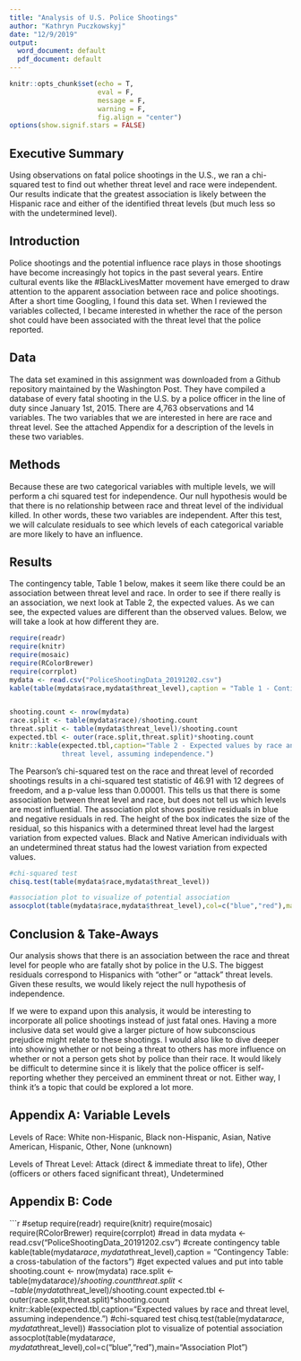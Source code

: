 ```yaml
---
title: "Analysis of U.S. Police Shootings"
author: "Kathryn Puczkowskyj"
date: "12/9/2019"
output:
  word_document: default
  pdf_document: default
---
```


```r
knitr::opts_chunk$set(echo = T, 
                      eval = F,
                      message = F, 
                      warning = F, 
                      fig.align = "center")
options(show.signif.stars = FALSE)
```

## Executive Summary
 
Using observations on fatal police shootings in the U.S., we ran a chi-squared test to find out whether threat level and race were independent. Our results indicate that the greatest association is likely between the Hispanic race and either of the identified threat levels (but much less so with the undetermined level). 

## Introduction

Police shootings and the potential influence race plays in those shootings have become increasingly hot topics in the past several years. Entire cultural events like the #BlackLivesMatter movement have emerged to draw attention to the apparent association between race and police shootings. After a short time Googling, I found this data set. When I reviewed the variables collected, I became interested in whether the race of the person shot could have been associated with the threat level that the police reported. 

## Data

The data set examined in this assignment was downloaded from a Github repository maintained by the Washington Post. They have compiled a database of every fatal shooting in the U.S. by a police officer in the line of duty since January 1st, 2015. There are 4,763 observations and 14 variables. The two variables that we are interested in here are race and threat level. See the attached Appendix for a description of the levels in these two variables. 

## Methods

Because these are two categorical variables with multiple levels, we will perform a chi squared test for independence. Our null hypothesis would be that there is no relationship between race and threat level of the individual killed. In other words, these two variables are independent. After this test, we will calculate residuals to see which levels of each categorical variable are more likely to have an influence. 

## Results

The contingency table, Table 1 below, makes it seem like there could be an association between threat level and race. In order to see if there really is an association, we next look at Table 2, the expected values. As we can see, the expected values are different than the observed values. Below, we will take a look at how different they are. 

``` r
require(readr)
require(knitr)
require(mosaic)
require(RColorBrewer)
require(corrplot)
mydata <- read.csv("PoliceShootingData_20191202.csv")
kable(table(mydata$race,mydata$threat_level),caption = "Table 1 - Contingency Table: a cross-tabulation of the factors")


shooting.count <- nrow(mydata)
race.split <- table(mydata$race)/shooting.count
threat.split <- table(mydata$threat_level)/shooting.count
expected.tbl <- outer(race.split,threat.split)*shooting.count
knitr::kable(expected.tbl,caption="Table 2 - Expected values by race and 
             threat level, assuming independence.")
```

The Pearson's chi-squared test on the race and threat level of recorded shootings results in a chi-squared test statistic of 46.91 with 12 degrees of freedom, and a p-value less than 0.00001. This tells us that there is some association between threat level and race, but does not tell us which levels are most influential. The association plot shows positive residuals in blue and negative residuals in red. The height of the box indicates the size of the residual, so this hispanics with a determined threat level had the largest variation from expected values. Black and Native American individuals with an undetermined threat status had the lowest variation from expected values. 

```r
#chi-squared test
chisq.test(table(mydata$race,mydata$threat_level))
```
```r
#association plot to visualize of potential association
assocplot(table(mydata$race,mydata$threat_level),col=c("blue","red"),main="Association Plot")
```


## Conclusion & Take-Aways 

Our analysis shows that there is an association between the race and threat level for people who are fatally shot by police in the U.S. The biggest residuals correspond to Hispanics with "other" or "attack" threat levels. Given these results, we would likely reject the null hypothesis of independence. 

If we were to expand upon this analysis, it would be interesting to incorporate all police shootings instead of just fatal ones. Having a more inclusive data set would give a larger picture of how subconscious prejudice might relate to these shootings. I would also like to dive deeper into showing whether or not being a threat to others has more influence on whether or not a person gets shot by police than their race. It would likely be difficult to determine since it is likely that the police officer is self-reporting whether they perceived an emminent threat or not. Either way, I think it's a topic that could be explored a lot more. 



## Appendix A: Variable Levels


Levels of Race: White non-Hispanic, Black non-Hispanic, Asian, Native American, Hispanic, Other, None (unknown)

Levels of Threat Level: Attack (direct & immediate threat to life), Other (officers or others faced significant threat), Undetermined


## Appendix B: Code

```r
#setup 
require(readr)
require(knitr)
require(mosaic)
require(RColorBrewer)
require(corrplot)
#read in data
mydata <- read.csv("PoliceShootingData_20191202.csv")
#create contingency table
kable(table(mydata$race,mydata$threat_level),caption = "Contingency Table: a cross-tabulation of the factors")
#get expected values and put into table
shooting.count <- nrow(mydata)
race.split <- table(mydata$race)/shooting.count
threat.split <- table(mydata$threat_level)/shooting.count
expected.tbl <- outer(race.split,threat.split)*shooting.count
knitr::kable(expected.tbl,caption="Expected values by race and 
             threat level, assuming independence.")
#chi-squared test
chisq.test(table(mydata$race,mydata$threat_level))
#association plot to visualize of potential association
assocplot(table(mydata$race,mydata$threat_level),col=c("blue","red"),main="Association Plot")